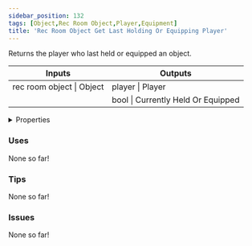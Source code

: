 ```yaml
---
sidebar_position: 132
tags: [Object,Rec Room Object,Player,Equipment]
title: 'Rec Room Object Get Last Holding Or Equipping Player'
---
```


Returns the player who last held or equipped an object.



<IChip uuid="a76a9898-4add-4765-9f5b-f366b586e51c"/>

<table><thead><tr><th>Inputs</th><th>Outputs</th></tr></thead><tbody><tr><td>rec room object | Object</td><td>player | Player</td></tr><tr><td /><td>bool | Currently Held Or Equipped</td></tr></tbody></table>

<details>
  <summary>Properties</summary>
  <div>
    <div>
    <table>
      <tbody>
        <tr>
          <td>Is beta required?</td>
          <td>No</td>
        </tr>
        <tr>
          <td>Is chip a trolling risk?</td>
          <td>No</td>
        </tr>
        <tr>
          <td>Is chip a role assignment risk?</td>
          <td>No</td>
        </tr>
        <tr>
          <td>Chip UUID</td>
          <td>a76a9898-4add-4765-9f5b-f366b586e51c</td>
        </tr>
        <tr>
          <td>Room availability</td>
          <td>Available everywhere</td>
        </tr>
      </tbody>
    </table>
    </div>
  </div>
</details>

### Uses

None so far!

### Tips

None so far!

### Issues

None so far!